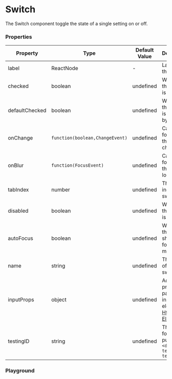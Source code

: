 
<Meta title="Data Entry/Switch" component={Switch}/>

# Switch

The Switch component toggle the state of a single setting on or off.

<Canvas>
   <Switch label="It's all ok, 🔥"/>
</Canvas>

### Properties

|Property|Type|Default Value|Description|Required|
|---|---|---|---|---|
|label|ReactNode|-|Label for the switch|Yes|
|checked|boolean|undefined|Whether the switch is checked|No|
|defaultChecked|boolean|undefined|Whether the switch is checked by default|No|
|onChange|`function(boolean,ChangeEvent)`|undefined|Callback for when the switch changes|No|
|onBlur |`function(FocusEvent)`|undefined|Callback for when the switch loses focus|No|
|tabIndex|number|undefined|The tab index of the switch|No|
|disabled|boolean|undefined|Whether the switch is disabled|No|
|autoFocus|boolean|undefined|Whether the switch should be focused on mount|No|
|name|string|undefined|The name of the switch|No|
|inputProps|object|undefined|Additional props to pass to the input element [Html Input Element](https://developer.mozilla.org/en-US/docs/Web/HTML/Element/input#Attributes)|No|
|testingID| string | undefined | The id used for testing purposes.<br/>`<div data-testid="my-test-id"/>` |No|

### Playground
